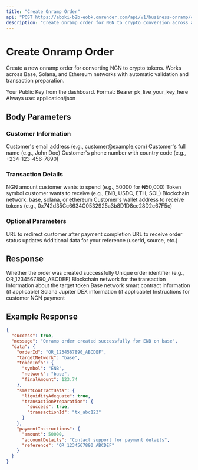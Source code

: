 ```yaml
---
title: "Create Onramp Order"
api: "POST https://aboki-b2b-eobk.onrender.com/api/v1/business-onramp/create"
description: "Create onramp order for NGN to crypto conversion across all networks"
---
```


# Create Onramp Order

Create a new onramp order for converting NGN to crypto tokens. Works across Base, Solana, and Ethereum networks with automatic validation and transaction preparation.

<ParamField header="Authorization" type="string" required>
  Your Public Key from the dashboard. Format: Bearer pk_live_your_key_here
</ParamField>

<ParamField header="Content-Type" type="string" required>
  Always use: application/json
</ParamField>

## Body Parameters

### Customer Information

<ParamField body="customerEmail" type="string" required>
  Customer's email address (e.g., customer@example.com)
</ParamField>

<ParamField body="customerName" type="string" required>
  Customer's full name (e.g., John Doe)
</ParamField>

<ParamField body="customerPhone" type="string" required>
  Customer's phone number with country code (e.g., +234-123-456-7890)
</ParamField>

### Transaction Details

<ParamField body="amount" type="number" required>
  NGN amount customer wants to spend (e.g., 50000 for ₦50,000)
</ParamField>

<ParamField body="targetToken" type="string" required>
  Token symbol customer wants to receive (e.g., ENB, USDC, ETH, SOL)
</ParamField>

<ParamField body="targetNetwork" type="string" required>
  Blockchain network: base, solana, or ethereum
</ParamField>

<ParamField body="customerWallet" type="string" required>
  Customer's wallet address to receive tokens (e.g., 0x742d35Cc6634C0532925a3b8D1D8ce28D2e67F5c)
</ParamField>

### Optional Parameters

<ParamField body="redirectUrl" type="string">
  URL to redirect customer after payment completion
</ParamField>

<ParamField body="webhookUrl" type="string">
  URL to receive order status updates
</ParamField>

<ParamField body="metadata" type="object">
  Additional data for your reference (userId, source, etc.)
</ParamField>

## Response

<ResponseField name="success" type="boolean">
  Whether the order was created successfully
</ResponseField>

<ResponseField name="data" type="object">
  <ResponseField name="orderId" type="string">
    Unique order identifier (e.g., OR_1234567890_ABCDEF)
  </ResponseField>
  <ResponseField name="targetNetwork" type="string">
    Blockchain network for the transaction
  </ResponseField>
  <ResponseField name="tokenInfo" type="object">
    Information about the target token
  </ResponseField>
  <ResponseField name="smartContractData" type="object">
    Base network smart contract information (if applicable)
  </ResponseField>
  <ResponseField name="jupiterData" type="object">
    Solana Jupiter DEX information (if applicable)
  </ResponseField>
  <ResponseField name="paymentInstructions" type="object">
    Instructions for customer NGN payment
  </ResponseField>
</ResponseField>

## Example Response

```json
{
  "success": true,
  "message": "Onramp order created successfully for ENB on base",
  "data": {
    "orderId": "OR_1234567890_ABCDEF",
    "targetNetwork": "base",
    "tokenInfo": {
      "symbol": "ENB",
      "network": "base",
      "finalAmount": 123.74
    },
    "smartContractData": {
      "liquidityAdequate": true,
      "transactionPreparation": {
        "success": true,
        "transactionId": "tx_abc123"
      }
    },
    "paymentInstructions": {
      "amount": 50000,
      "accountDetails": "Contact support for payment details",
      "reference": "OR_1234567890_ABCDEF"
    }
  }
}

